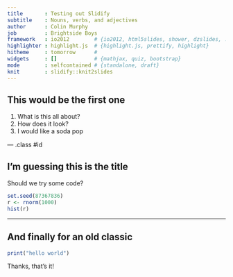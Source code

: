 ```yaml
---
title       : Testing out Slidify
subtitle    : Nouns, verbs, and adjectives
author      : Colin Murphy
job         : Brightside Boys
framework   : io2012        # {io2012, html5slides, shower, dzslides, ...}
highlighter : highlight.js  # {highlight.js, prettify, highlight}
hitheme     : tomorrow      # 
widgets     : []            # {mathjax, quiz, bootstrap}
mode        : selfcontained # {standalone, draft}
knit        : slidify::knit2slides
---
```


## This would be the first one

1. What is this all about?
2. How does it look?
3. I would like a soda pop

--- .class #id 

## I'm guessing this is the title
Should we try some code?
```r
set.seed(87367836)
r <- rnorm(1000)
hist(r)
```

---

## And finally for an old classic
```r
print("hello world")
```

Thanks, that's it!




